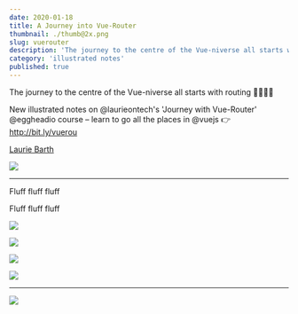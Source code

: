 ```yaml
---
date: 2020-01-18
title: A Journey into Vue-Router
thumbnail: ./thumb@2x.png
slug: vuerouter
description: 'The journey to the centre of the Vue-niverse all starts with routing'
category: 'illustrated notes'
published: true
---
```



<NotesContainer>

The journey to the centre of the Vue-niverse all starts with routing 🚂🚂🚂🌌

New illustrated notes on @laurieontech's 'Journey with Vue-Router' @eggheadio course – learn to go all the places in @vuejs 👉http://bit.ly/vuerou 

[Laurie Barth](https://twitter.com/laurieontech)

![](https://og-image-egghead-course.now.sh/a-journey-with-vue-router)

<hr />

Fluff fluff fluff

Fluff fluff fluff

![](./VueRouter_1.png)

![](./VueRouter_2.png)

![](./VueRouter_3.png)

![](./VueRouter_4.png)

---

<div style={{margin: '0 auto', maxWidth:'400px'}}>



</div>

<VerticalSketchnote coursename="Journey with Vue-Router" courselink="http://bit.ly/vuerou">

![](./VueRouter--thumbnail.png)

</VerticalSketchnote>

</NotesContainer>